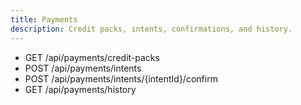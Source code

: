 ```yaml
---
title: Payments
description: Credit packs, intents, confirmations, and history.
---
```


- GET /api/payments/credit-packs
- POST /api/payments/intents
- POST /api/payments/intents/{intentId}/confirm
- GET /api/payments/history
